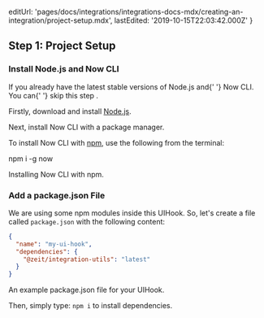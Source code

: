 
  editUrl:
    'pages/docs/integrations/integrations-docs-mdx/creating-an-integration/project-setup.mdx',
  lastEdited: '2019-10-15T22:03:42.000Z'
}

## Step 1: Project Setup

### Install Node.js and Now CLI

<Note>
  If you already have the latest stable versions of Node.js and{' '}
  <Link href="/now">Now CLI</Link>. You can{' '}
  <Link href="#creating-an-integration/step-1-project-setup/add-a-package-json-file">
    skip this step
  </Link>
  .
</Note>

Firstly, download and install [Node.js](https://nodejs.org/en/).

Next, install Now CLI with a package manager.

To install Now CLI with [npm](https://www.npmjs.com/), use the following from the terminal:

<TerminalInput>npm i -g now</TerminalInput>
<Caption>Installing Now CLI with npm.</Caption>

### Add a package.json File

We are using some npm modules inside this UIHook. So, let's create a file called `package.json` with the following content:

```json
{
  "name": "my-ui-hook",
  "dependencies": {
    "@zeit/integration-utils": "latest"
  }
}
```

<Caption>
  An example <InlineCode>package.json</InlineCode> file for your UIHook.
</Caption>

Then, simply type: `npm i` to install dependencies.
